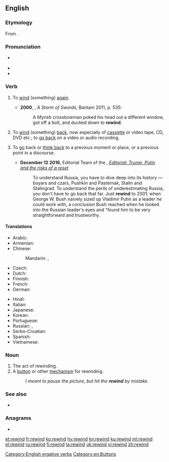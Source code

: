 ==English==

===Etymology===
From {{prefix|re|wind|lang=en}}.

===Pronunciation===
* {{a|UK}} {{IPA|/riːˈwʌɪnd/|lang=en}}
* {{hyphenation|re|wind|lang=en}}
* {{rhymes|aɪnd|lang=en}}

===Verb===
{{en-verb|rewinds|rewinding|rewound}}

# {{lb|en|transitive|intransitive}} To [[wind]] (something) [[again]].
#* '''2000''', {{w|George RR Martin}}, ''A Storm of Swords'', Bantam 2011, p. 535:
#*: A Myrish crossbowman poked his head out a different window, got off a bolt, and ducked down to '''rewind'''.
# {{lb|en|transitive|intransitive}} To [[wind]] (something) [[back]], now especially of [[cassette]] or video tape, CD, DVD etc.; to [[go back]] on a video or audio recording.
# {{lb|en|figurative}} To [[go]] back or [[think back]] to a previous moment or place, or a previous point in a discourse.
#* '''December 12 2016''', Editorial Team of the {{w|Chicago Tribune}}, ''[http://www.chicagotribune.com/news/opinion/editorials/ct-russia-trump-putin-obama-bush-moscow-kremlin-edit-1213-jm-20161212-story.html Editorial: Trump, Putin and the risks of a reset]''
#*:To understand Russia, you have to dive deep into its history — boyars and czars, Pushkin and Pasternak, Stalin and Stalingrad. To understand the perils of underestimating Russia, you don't have to go back that far. Just '''rewind''' to 2001, when George W. Bush naively sized up Vladimir Putin as a leader he could work with, a conclusion Bush reached when he looked into the Russian leader's eyes and "found him to be very straightforward and trustworthy.

====Translations====
{{trans-top|to wind again}}
* Arabic: {{t-needed|ar}}
* Armenian: {{t+|hy|վերափաթաթել|sc=Armn}}
* Chinese:
*: Mandarin: {{t|cmn|重繞|sc=Hani}}, {{t|cmn|重绕|tr=chóngrào|sc=Hani}}
* Czech: {{t-needed|cs}}
* Dutch: {{t|nl|weer oprollen}}
* Finnish: {{t|fi|kelata uudelleen}}
* French: {{t+|fr|rembobiner}}
* German: {{t|de|zurückspulen}}
{{trans-mid}}
* Hindi: {{t-needed|hi}}
* Italian: {{t|it|riavvolgere}}
* Japanese: {{t|ja|巻き直す|tr=まきなおす, maki-naosu|sc=Jpan}}
* Korean: {{t-needed|ko}}
* Portuguese: {{t+|pt|rebobinar}}
* Russian: {{t+|ru|перема́тывать|impf}}, {{t+|ru|перемота́ть|pf}}
* Serbo-Croatian: {{t+|sh|premotati|sc=Cyrl}}
* Spanish: {{t+|es|rebobinar}}
* Vietnamese: {{t-needed|vi}}
{{trans-bottom}}
{{trans-see|wind back}}

===Noun===
{{en-noun}}

# The act of rewinding.
# A [[button]] or other [[mechanism]] for rewinding.
#: ''I meant to pause the picture, but hit the '''rewind''' by mistake.''

===See also===
* {{l|en|fast forward}}

===Anagrams===
* {{l|en|winder}}

[[Category:English ergative verbs]]
[[Category:en:Buttons]]

[[et:rewind]]
[[fr:rewind]]
[[ko:rewind]]
[[hy:rewind]]
[[kn:rewind]]
[[ku:rewind]]
[[ml:rewind]]
[[pl:rewind]]
[[ru:rewind]]
[[fi:rewind]]
[[ta:rewind]]
[[uk:rewind]]
[[vi:rewind]]
[[zh:rewind]]